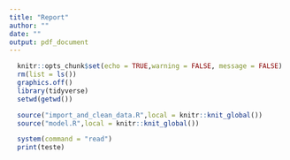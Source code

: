 ```yaml
---
title: "Report"
author: ""
date: ""
output: pdf_document
---
```


```r
  knitr::opts_chunk$set(echo = TRUE,warning = FALSE, message = FALSE)
  rm(list = ls())
  graphics.off()
  library(tidyverse)
  setwd(getwd())
```

```r
  source("import_and_clean_data.R",local = knitr::knit_global())
  source("model.R",local = knitr::knit_global())
```

```r
  system(command = "read")
  print(teste)
```